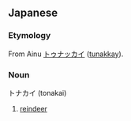 ==Japanese==
===Etymology===
From Ainu [[トゥナッカイ]] ([[tunakkay]]).
===Noun===
トナカイ (tonakai)
#[[reindeer]]